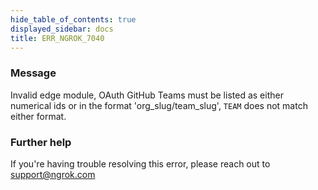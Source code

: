 ```yaml
---
hide_table_of_contents: true
displayed_sidebar: docs
title: ERR_NGROK_7040
---
```


### Message

Invalid edge module, OAuth GitHub Teams must be listed as either numerical ids or in the format 'org_slug/team_slug', `TEAM` does not match either format.

<ErrorDetails />

### Further help

If you're having trouble resolving this error, please reach out to [support@ngrok.com](mailto:support@ngrok.com?subject=Help%20with%20ERR_NGROK_7040)

